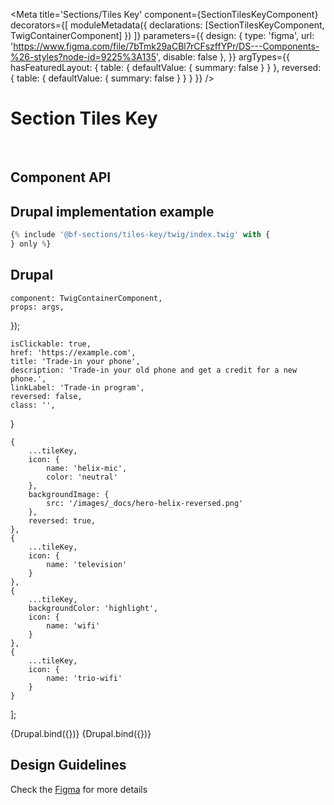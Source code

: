 
<Meta
    title='Sections/Tiles Key'
    component={SectionTilesKeyComponent}
    decorators={[
        moduleMetadata({ declarations: [SectionTilesKeyComponent, TwigContainerComponent] })
    ]}
    parameters={{
        design: {
            type: 'figma',
            url: 'https://www.figma.com/file/7bTmk29aCBl7rCFszffYPr/DS---Components-%26-styles?node-id=9225%3A135',
            disable: false
        },
    }}
    argTypes={{
        hasFeaturedLayout: {
            table: { defaultValue: { summary: false } }
        },
        reversed: {
            table: { defaultValue: { summary: false } }
        }
    }}
/>

# Section Tiles Key

<br/>

## Component API

<ArgsTable of={SectionTilesKeyComponent} />

## Drupal implementation example

```jsx
{% include '@bf-sections/tiles-key/twig/index.twig' with {
} only %}
```

## Drupal

    component: TwigContainerComponent,
    props: args,
});

    isClickable: true,
    href: 'https://example.com',
    title: 'Trade-in your phone',
    description: 'Trade-in your old phone and get a credit for a new phone.',
    linkLabel: 'Trade-in program',
    reversed: false,
    class: '',
}

    {
        ...tileKey,
        icon: {
            name: 'helix-mic',
            color: 'neutral'
        },
        backgroundImage: {
            src: '/images/_docs/hero-helix-reversed.png'
        },
        reversed: true,
    },
    {
        ...tileKey,
        icon: {
            name: 'television'
        }
    },
    {
        ...tileKey,
        backgroundColor: 'highlight',
        icon: {
            name: 'wifi'
        }
    },
    {
        ...tileKey,
        icon: {
            name: 'trio-wifi'
        }
    }
];

<Canvas withSource='none'>
    <Story
        name='Drupal'
        height='600px'
        args={{
            elementPath: 'sections/tiles-key/_doc/template.drupal',
            title: 'Shop your cell phone plan and mobile phone your way',
            tiles
        }}
    >
        {Drupal.bind({})}
    </Story>
</Canvas>

<Canvas withSource='none'>
    <Story
        name='Drupal - With hasFeaturedLayout'
        height='600px'
        args={{
            elementPath: 'sections/tiles-key/_doc/template.drupal',
            title: 'Shop your cell phone plan and mobile phone your way',
            hasFeaturedLayout: true,
            tiles
        }}
    >
        {Drupal.bind({})}
    </Story>
</Canvas>

## Design Guidelines

Check the [Figma](https://www.figma.com/file/7bTmk29aCBl7rCFszffYPr/DS---Components-%26-styles?node-id=9225%3A135) for more details